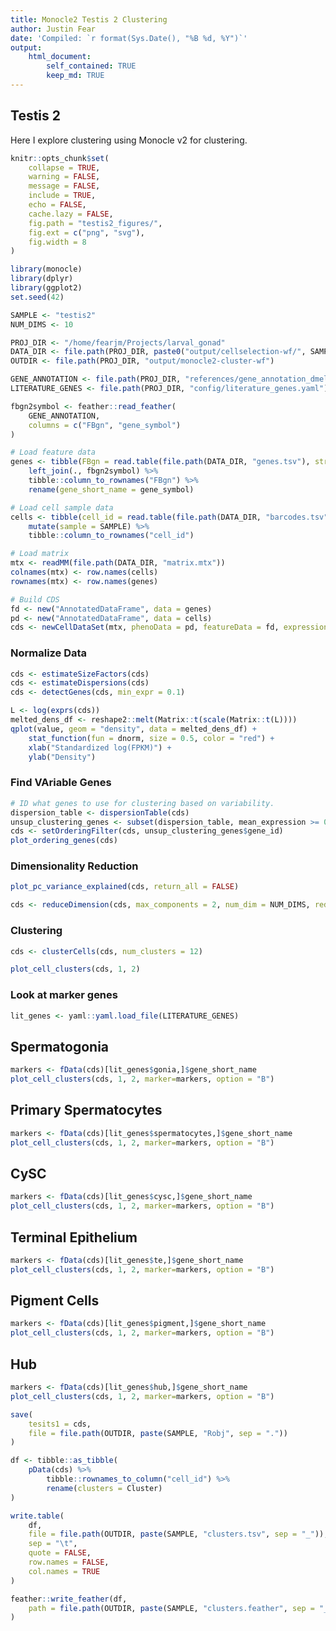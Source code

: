 ```yaml
---
title: Monocle2 Testis 2 Clustering
author: Justin Fear
date: 'Compiled: `r format(Sys.Date(), "%B %d, %Y")`'
output:
    html_document:
        self_contained: TRUE
        keep_md: TRUE
---
```


## Testis 2

Here I explore clustering using Monocle v2 for clustering.

```r
knitr::opts_chunk$set(
    collapse = TRUE,
    warning = FALSE,
    message = FALSE,
    include = TRUE,
    echo = FALSE,
    cache.lazy = FALSE,
    fig.path = "testis2_figures/",
    fig.ext = c("png", "svg"),
    fig.width = 8
)
```

```r
library(monocle)
library(dplyr)
library(ggplot2)
set.seed(42)
```

```r
SAMPLE <- "testis2"
NUM_DIMS <- 10

PROJ_DIR <- "/home/fearjm/Projects/larval_gonad"
DATA_DIR <- file.path(PROJ_DIR, paste0("output/cellselection-wf/", SAMPLE))
OUTDIR <- file.path(PROJ_DIR, "output/monocle2-cluster-wf")

GENE_ANNOTATION <- file.path(PROJ_DIR, "references/gene_annotation_dmel_r6-24.feather")
LITERATURE_GENES <- file.path(PROJ_DIR, "config/literature_genes.yaml")
```

```r
fbgn2symbol <- feather::read_feather(
    GENE_ANNOTATION,
    columns = c("FBgn", "gene_symbol")
)
```

```r
# Load feature data
genes <- tibble(FBgn = read.table(file.path(DATA_DIR, "genes.tsv"), stringsAsFactors = FALSE)[,1]) %>%
    left_join(., fbgn2symbol) %>% 
    tibble::column_to_rownames("FBgn") %>% 
    rename(gene_short_name = gene_symbol)

# Load cell sample data
cells <- tibble(cell_id = read.table(file.path(DATA_DIR, "barcodes.tsv"), stringsAsFactors = FALSE)[,1]) %>%
    mutate(sample = SAMPLE) %>%
    tibble::column_to_rownames("cell_id")

# Load matrix
mtx <- readMM(file.path(DATA_DIR, "matrix.mtx"))
colnames(mtx) <- row.names(cells)
rownames(mtx) <- row.names(genes)

# Build CDS
fd <- new("AnnotatedDataFrame", data = genes)
pd <- new("AnnotatedDataFrame", data = cells)
cds <- newCellDataSet(mtx, phenoData = pd, featureData = fd, expressionFamily = negbinomial.size())
```

### Normalize Data

```r
cds <- estimateSizeFactors(cds)
cds <- estimateDispersions(cds)
cds <- detectGenes(cds, min_expr = 0.1)
```

```r
L <- log(exprs(cds))
melted_dens_df <- reshape2::melt(Matrix::t(scale(Matrix::t(L))))
qplot(value, geom = "density", data = melted_dens_df) +
    stat_function(fun = dnorm, size = 0.5, color = "red") +
    xlab("Standardized log(FPKM)") +
    ylab("Density")
```

### Find VAriable Genes

```r
# ID what genes to use for clustering based on variability.
dispersion_table <- dispersionTable(cds)
unsup_clustering_genes <- subset(dispersion_table, mean_expression >= 0.1)
cds <- setOrderingFilter(cds, unsup_clustering_genes$gene_id)
plot_ordering_genes(cds)
```

### Dimensionality Reduction

```r
plot_pc_variance_explained(cds, return_all = FALSE)
```

```r
cds <- reduceDimension(cds, max_components = 2, num_dim = NUM_DIMS, reduction_method = "tSNE", verbose = T)
```

### Clustering

```r
cds <- clusterCells(cds, num_clusters = 12)
```

```r
plot_cell_clusters(cds, 1, 2)
```

### Look at marker genes

```r
lit_genes <- yaml::yaml.load_file(LITERATURE_GENES)
```

## Spermatogonia
```r
markers <- fData(cds)[lit_genes$gonia,]$gene_short_name
plot_cell_clusters(cds, 1, 2, marker=markers, option = "B")
```

## Primary Spermatocytes
```r
markers <- fData(cds)[lit_genes$spermatocytes,]$gene_short_name
plot_cell_clusters(cds, 1, 2, marker=markers, option = "B")
```

## CySC
```r
markers <- fData(cds)[lit_genes$cysc,]$gene_short_name
plot_cell_clusters(cds, 1, 2, marker=markers, option = "B")
```

## Terminal Epithelium
```r
markers <- fData(cds)[lit_genes$te,]$gene_short_name
plot_cell_clusters(cds, 1, 2, marker=markers, option = "B")
```

## Pigment Cells
```r
markers <- fData(cds)[lit_genes$pigment,]$gene_short_name
plot_cell_clusters(cds, 1, 2, marker=markers, option = "B")
```

## Hub
```r
markers <- fData(cds)[lit_genes$hub,]$gene_short_name
plot_cell_clusters(cds, 1, 2, marker=markers, option = "B")
```

```r
save(
    tesits1 = cds,
    file = file.path(OUTDIR, paste(SAMPLE, "Robj", sep = "."))
)
```

```r
df <- tibble::as_tibble(
    pData(cds) %>%
        tibble::rownames_to_column("cell_id") %>%
        rename(clusters = Cluster)
)

write.table(
    df,
    file = file.path(OUTDIR, paste(SAMPLE, "clusters.tsv", sep = "_")),
    sep = "\t",
    quote = FALSE,
    row.names = FALSE,
    col.names = TRUE
)

feather::write_feather(df,
    path = file.path(OUTDIR, paste(SAMPLE, "clusters.feather", sep = "_"))
)
```

